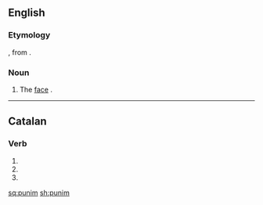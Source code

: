==English==

===Etymology===
{{bor|en|yi|פּנים|tr=ponem}}, from {{der|en|he|פָּנִים||tr=paním|face}}.

===Noun===
{{en-noun}}

# The [[face]] {{gloss|front part of the head}}.

----

==Catalan==

===Verb===
{{head|ca|verb form}}

# {{ca-verb form of|p=1|n=pl|t=pres|m=sub|punir}}
# {{ca-verb form of|p=1|n=pl|m=impr|punir}}
# {{ca-verb form of|p=1|n=pl|m=ind|t=pres|punir}}

[[sq:punim]]
[[sh:punim]]